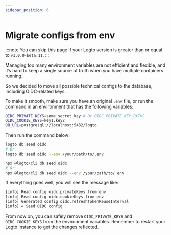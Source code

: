 ```yaml
---
sidebar_position: 6
---
```



<head>
  <link rel="canonical" href="https://docs.logto.io/logto-oss/using-cli/migrate-from-env/" />
</head>

# Migrate configs from env

:::note
You can skip this page if your Logto version is greater than or equal to `v1.0.0-beta.11`.
:::

Managing too many environment variables are not efficient and flexible, and it’s hard to keep a single source of truth when you have multiple containers running.

So we decided to move all possible technical configs to the database, including OIDC-related keys.

To make it smooth, make sure you have an original `.env` file, or run the command in an environment that has the following variables:

```bash
OIDC_PRIVATE_KEYS=some_secret_key # Or OIDC_PRIVATE_KEY_PATHS
OIDC_COOKIE_KEYS=key1,key2
DB_URL=postgresql://localhost:5432/logto
```

Then run the command below:

<Tabs groupId="cmd">

  <TabItem value="cli" label="CLI">

```bash
logto db seed oidc
# Or
logto db seed oidc --env /your/path/to/.env
```

  </TabItem>
  <TabItem value="npx" label="npx">

```bash
npx @logto/cli db seed oidc
# Or
npx @logto/cli db seed oidc --env /your/path/to/.env
```

  </TabItem>

</Tabs>

If everything goes well, you will see the message like:

```bash
[info] Read config oidc.privateKeys from env
[info] Read config oidc.cookieKeys from env
[info] Generated config oidc.refreshTokenReuseInterval
[info] ✔ Seed OIDC config
```

From now on, you can safely remove `OIDC_PRIVATE_KEYS` and `OIDC_COOKIE_KEYS` from the environment variables. Remember to restart your Logto instance to get the changes reflected.
